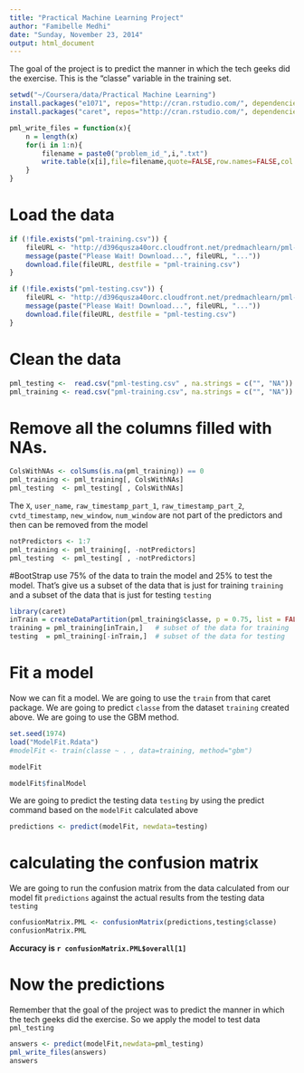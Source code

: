```yaml
---
title: "Practical Machine Learning Project"
author: "Famibelle Medhi"
date: "Sunday, November 23, 2014"
output: html_document
---
```


The goal of the project is to predict the manner in which the tech geeks did the exercise. This is the "classe" variable in the training set.

```r
setwd("~/Coursera/data/Practical Machine Learning")
install.packages("e1071", repos="http://cran.rstudio.com/", dependencies = TRUE)
install.packages("caret", repos="http://cran.rstudio.com/", dependencies = TRUE)

pml_write_files = function(x){
    n = length(x)
    for(i in 1:n){
        filename = paste0("problem_id_",i,".txt")
        write.table(x[i],file=filename,quote=FALSE,row.names=FALSE,col.names=FALSE)
    }
}
```
# Load the data

```r
if (!file.exists("pml-training.csv")) {
    fileURL <- "http://d396qusza40orc.cloudfront.net/predmachlearn/pml-training.csv"
    message(paste("Please Wait! Download...", fileURL, "..."))
    download.file(fileURL, destfile = "pml-training.csv")
}

if (!file.exists("pml-testing.csv")) {
    fileURL <- "http://d396qusza40orc.cloudfront.net/predmachlearn/pml-testing.csv"
    message(paste("Please Wait! Download...", fileURL, "..."))
    download.file(fileURL, destfile = "pml-testing.csv")
}
```

# Clean the data

```r
pml_testing <-  read.csv("pml-testing.csv" , na.strings = c("", "NA"))
pml_training <- read.csv("pml-training.csv", na.strings = c("", "NA"))
```
# Remove all the columns filled with NAs.

```r
ColsWithNAs <- colSums(is.na(pml_training)) == 0
pml_training <- pml_training[, ColsWithNAs]
pml_testing  <- pml_testing[ , ColsWithNAs]
```

The  `X`, `user_name`, `raw_timestamp_part_1`, `raw_timestamp_part_2`, `cvtd_timestamp`, `new_window`, `num_window` are not part of the predictors and then can be removed from the model

```r
notPredictors <- 1:7
pml_training <- pml_training[, -notPredictors]
pml_testing  <- pml_testing[ , -notPredictors]
```

#BootStrap
use 75% of the data to train the model and 25% to test the model. That's give us a subset of the data that is just for training `training` and a subset of the data that is just for testing `testing`
```r
library(caret)
inTrain = createDataPartition(pml_training$classe, p = 0.75, list = FALSE)
training = pml_training[inTrain,]   # subset of the data for training
testing  = pml_training[-inTrain,]  # subset of the data for testing
```

# Fit a model
Now we can fit a model. We are going to use the `train` from that caret package. We are going to predict `classe` from the dataset `training` created above. We are going to use the GBM method.
```r
set.seed(1974)
load("ModelFit.Rdata")
#modelFit <- train(classe ~ . , data=training, method="gbm")
```

```r
modelFit
```

```r
modelFit$finalModel
```

We are going to predict the testing data `testing` by using the predict command based on the `modelFit` calculated above
```r
predictions <- predict(modelFit, newdata=testing)
```

# calculating the confusion matrix
We are going to run the confusion matrix from the data calculated from our model fit `predictions` against the actual results from the testing data `testing`
```r
confusionMatrix.PML <- confusionMatrix(predictions,testing$classe)
confusionMatrix.PML
```

**Accuracy is `r confusionMatrix.PML$overall[1]`**

# Now the predictions
Remember that the goal of the project was to predict the manner in which the tech geeks did the exercise. So we apply the model to test data `pml_testing`

```r
answers <- predict(modelFit,newdata=pml_testing)
pml_write_files(answers)
answers
```